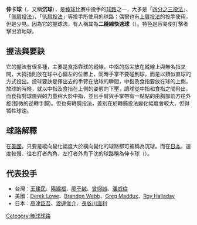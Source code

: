{{Unreferenced |time=2010-10-30T09:47:16+00:00 }}
'''伸卡球'''（{{lang-en|sinker}}，又稱'''沉球'''），是[[棒球|棒球]]比賽中投手的[[球路|球路]]之一，大多是「[[四分之三投法|四分之三投法]]」、「[[側肩投法|側肩投法]]」、「[[低肩投法|低肩投法]]」等投手所使用的球路；偶爾也有[[上肩投法|上肩投法]]的投手使用，但是少見。因為它的握球法，有人稱其為'''二縫線快速球'''（{{lang-en|2 seam fastball}}）。特色是容易使打擊者擊出滾地球。

==握法與要訣==
{{multiple image
|footer=各種伸卡球的握法
|width=100
|image1=Sinker 1.JPG
|image2=Sinker 2.JPG
|image3=Sinker change.JPG
}}
它的握法有很多種，主要是食指靠球的縫線，中指的指尖放在縫線上與無名指叉開，大拇指則放在球中心偏左的位置上，同時手掌不要碰到球，而是以類似直球的方式投出。投球要訣是揮出去的手臂在放球的瞬間，中指及食指要放在球的上側，放球的時候，就以中指及食指在上側的姿態向下壓，讓球從中指和食指之間飛出，而食指對球施與的力量稍大於中指，並且手臂與手掌帶有一點點的由胸部前方往外旋(輕微的逆轉手腕)。但也有轉腕投法，差別在於轉腕投法變化幅度會較大，但得犧牲球速。

==球路解釋==
在[[美國|美國]]，只要是縱向變化幅度大於橫向變化的球路都可被稱為沉球。而在[[日本|日本]]，速度較慢、往右打者內角、左打者外角下沈的球路稱為伸卡球（{{lang-ja|シンカー}}）。

==代表投手==
*台灣：[[王建民_(棒球選手)|王建民]]、[[陽建福|陽建福]]、[[廖于誠|廖于誠]]、[[曾翊誠|曾翊誠]]、[[潘威倫|潘威倫]]
*美國：[[Derek_Lowe|Derek Lowe]]、[[Brandon_Webb|Brandon Webb]]、[[Greg_Maddux|Greg Maddux]]、[[Roy_Halladay|Roy Halladay]]
*日本：[[高津臣吾|高津臣吾]]、[[渡邊俊介|渡邊俊介]]、[[長谷川滋利|長谷川滋利]]


{{Baseball pitches}}
{{baseball-stub}}

[[Category:棒球球路|Category:棒球球路]]